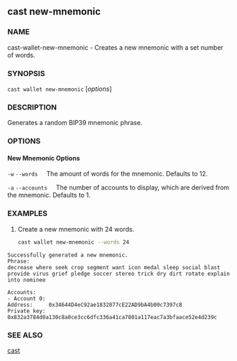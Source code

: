 ## cast new-mnemonic

### NAME

cast-wallet-new-mnemonic - Creates a new mnemonic with a set number of words.

### SYNOPSIS

`cast wallet new-mnemonic` [*options*]

### DESCRIPTION

Generates a random BIP39 mnemonic phrase.

### OPTIONS

#### New Mnemonic Options

`-w`
`--words`
&nbsp;&nbsp;&nbsp;&nbsp;The amount of words for the mnemonic. Defaults to 12.

`-a`
`--accounts`
&nbsp;&nbsp;&nbsp;&nbsp;The number of accounts to display, which are derived from the mnemonic. Defaults to 1.

### EXAMPLES

1. Create a new mnemonic with 24 words.
   ```sh
   cast wallet new-mnemonic --words 24
   ```

```text
Successfully generated a new mnemonic.
Phrase:
decrease where seek crop segment want icon medal sleep social blast provide virus grief pledge soccer stereo trick dry dirt rotate explain into nominee

Accounts:
- Account 0:
Address:     0x34644D4eC92ae1832877cE22AD9bA4b00c7397c8
Private key: 0x832a3784d0a130c8a0ce3cc6dfc336a41ca7801a117eac7a3bfaace52e4d239c
```

### SEE ALSO

[cast](/reference/cast/cast.mdx)
